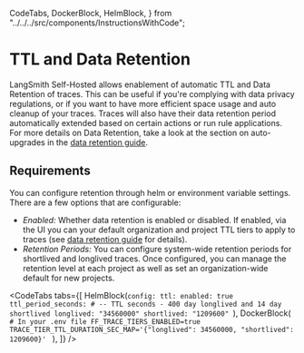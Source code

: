   CodeTabs,
  DockerBlock,
  HelmBlock,
} from "../../../src/components/InstructionsWithCode";

# TTL and Data Retention

LangSmith Self-Hosted allows enablement of automatic TTL and Data Retention of traces. This can be useful if you're complying with data privacy regulations, or if you want to have more efficient space usage and auto cleanup of your traces.
Traces will also have their data retention period automatically extended based on certain actions or run rule applications. For more details on Data Retention, take a look at the section on auto-upgrades in the [data retention guide](/administration/concepts#data-retention).

## Requirements

You can configure retention through helm or environment variable settings. There are a few options that are
configurable:

- _Enabled:_ Whether data retention is enabled or disabled. If enabled, via the UI you can your default organization and project TTL tiers to apply to traces (see [data retention guide](/administration/concepts#data-retention) for details).
- _Retention Periods:_ You can configure system-wide retention periods for shortlived and longlived traces. Once configured, you can manage the retention level at each project as well as set an organization-wide default for new projects.

<CodeTabs
  tabs={[
    HelmBlock(`config:
  ttl:
    enabled: true
    ttl_period_seconds:
      # -- TTL seconds - 400 day longlived and 14 day shortlived
      longlived: "34560000"
      shortlived: "1209600"
    `),
    DockerBlock(
      `# In your .env file
FF_TRACE_TIERS_ENABLED=true
TRACE_TIER_TTL_DURATION_SEC_MAP='{"longlived": 34560000, "shortlived": 1209600}'
    `
    ),
  ]}
/>
